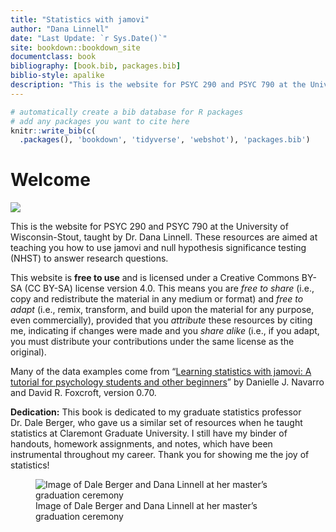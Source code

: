 ```yaml
---
title: "Statistics with jamovi"
author: "Dana Linnell"
date: "Last Update: `r Sys.Date()`"
site: bookdown::bookdown_site
documentclass: book
bibliography: [book.bib, packages.bib]
biblio-style: apalike
description: "This is the website for PSYC 290 and PSYC 790 at the University of Wisconsin-Stout, taught by Dana Linnell, PhD."
---
```


```r
# automatically create a bib database for R packages
# add any packages you want to cite here
knitr::write_bib(c(
  .packages(), 'bookdown', 'tidyverse', 'webshot'), 'packages.bib')
```

# Welcome {.unnumbered}

![](images/Cover.jpg)

This is the website for PSYC 290 and PSYC 790 at the University of Wisconsin-Stout, taught by Dr. Dana Linnell. These resources are aimed at teaching you how to use jamovi and null hypothesis significance testing (NHST) to answer research questions.

This website is **free to use** and is licensed under a Creative Commons BY-SA (CC BY-SA) license version 4.0. This means you are *free to share* (i.e., copy and redistribute the material in any medium or format) and *free to adapt* (i.e., remix, transform, and build upon the material for any purpose, even commercially), provided that you *attribute* these resources by citing me, indicating if changes were made and you *share alike* (i.e., if you adapt, you must distribute your contributions under the same license as the original).

Many of the data examples come from "[Learning statistics with jamovi: A tutorial for psychology students and other beginners](http://www.learnstatswithjamovi.com)" by Danielle J. Navarro and David R. Foxcroft, version 0.70.

**Dedication:** This book is dedicated to my graduate statistics professor Dr. Dale Berger, who gave us a similar set of resources when he taught statistics at Claremont Graduate University. I still have my binder of handouts, homework assignments, and notes, which have been instrumental throughout my career. Thank you for showing me the joy of statistics!

![Image of Dale Berger and Dana Linnell at her master's graduation ceremony](images/Dale.jpg)
